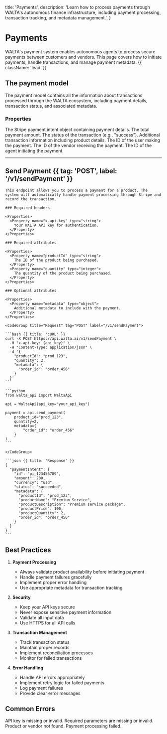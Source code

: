   title: 'Payments',
  description:
    'Learn how to process payments through WALTA\'s autonomous finance infrastructure, including payment processing, transaction tracking, and metadata management.',
}

# Payments

WALTA's payment system enables autonomous agents to process secure payments between customers and vendors. This page covers how to initiate payments, handle transactions, and manage payment metadata. {{ className: 'lead' }}

## The payment model

The payment model contains all the information about transactions processed through the WALTA ecosystem, including payment details, transaction status, and associated metadata.

### Properties

<Properties>
  <Property name="paymentIntent" type="object">
    The Stripe payment intent object containing payment details.
  </Property>
  <Property name="amount" type="number">
    The total payment amount.
  </Property>
  <Property name="status" type="string">
    The status of the transaction (e.g., "success").
  </Property>
  <Property name="metadata" type="object">
    Additional transaction information including product details.
  </Property>
  <Property name="from_user_id" type="string">
    The ID of the user making the payment.
  </Property>
  <Property name="to_user_id" type="string">
    The ID of the vendor receiving the payment.
  </Property>
  <Property name="from_agent_id" type="string">
    The ID of the agent initiating the payment.
  </Property>
</Properties>

---

## Send Payment {{ tag: 'POST', label: '/v1/sendPayment' }}

<Row>
  <Col>

    This endpoint allows you to process a payment for a product. The system will automatically handle payment processing through Stripe and record the transaction.

    ### Required headers

    <Properties>
      <Property name="x-api-key" type="string">
        Your WALTA API key for authentication.
      </Property>
    </Properties>

    ### Required attributes

    <Properties>
      <Property name="productId" type="string">
        The ID of the product being purchased.
      </Property>
      <Property name="quantity" type="integer">
        The quantity of the product being purchased.
      </Property>
    </Properties>

    ### Optional attributes

    <Properties>
      <Property name="metadata" type="object">
        Additional metadata to include with the payment.
      </Property>
    </Properties>

  </Col>
  <Col sticky>

    <CodeGroup title="Request" tag="POST" label="/v1/sendPayment">

    ```bash {{ title: 'cURL' }}
    curl -X POST https://api.walta.ai/v1/sendPayment \
      -H "x-api-key: {api_key}" \
      -H "Content-Type: application/json" \
      -d '{
        "productId": "prod_123",
        "quantity": 2,
        "metadata": {
          "order_id": "order_456"
        }
      }'
    ```

    ```python
    from walta_api import WaltaApi

    api = WaltaApi(api_key="your_api_key")
    
    payment = api.send_payment(
        product_id="prod_123",
        quantity=2,
        metadata={
            "order_id": "order_456"
        }
    )
    ```

    </CodeGroup>

    ```json {{ title: 'Response' }}
    {
      "paymentIntent": {
        "id": "pi_123456789",
        "amount": 200,
        "currency": "usd",
        "status": "succeeded",
        "metadata": {
          "productId": "prod_123",
          "productName": "Premium Service",
          "productDescription": "Premium service package",
          "productPrice": 100,
          "productQuantity": 2,
          "order_id": "order_456"
        }
      }
    }
    ```

  </Col>
</Row>

## Best Practices

1. **Payment Processing**
   - Always validate product availability before initiating payment
   - Handle payment failures gracefully
   - Implement proper error handling
   - Use appropriate metadata for transaction tracking

2. **Security**
   - Keep your API keys secure
   - Never expose sensitive payment information
   - Validate all input data
   - Use HTTPS for all API calls

3. **Transaction Management**
   - Track transaction status
   - Maintain proper records
   - Implement reconciliation processes
   - Monitor for failed transactions

4. **Error Handling**
   - Handle API errors appropriately
   - Implement retry logic for failed payments
   - Log payment failures
   - Provide clear error messages

## Common Errors

<Properties>
  <Property name="401 Unauthorized" type="string">
    API key is missing or invalid.
  </Property>
  <Property name="400 Bad Request" type="string">
    Required parameters are missing or invalid.
  </Property>
  <Property name="404 Not Found" type="string">
    Product or vendor not found.
  </Property>
  <Property name="500 Internal Server Error" type="string">
    Payment processing failed.
  </Property>
</Properties>
